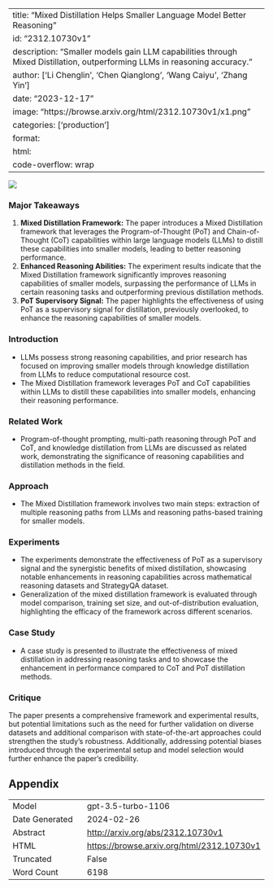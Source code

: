 
---
title: "Mixed Distillation Helps Smaller Language Model Better Reasoning"
id: "2312.10730v1"
description: "Smaller models gain LLM capabilities through Mixed Distillation, outperforming LLMs in reasoning accuracy."
author: ['Li Chenglin', 'Chen Qianglong', 'Wang Caiyu', 'Zhang Yin']
date: "2023-12-17"
image: "https://browse.arxiv.org/html/2312.10730v1/x1.png"
categories: ['production']
format:
  html:
    code-overflow: wrap
---

![](https://browse.arxiv.org/html/2312.10730v1/x1.png)

### Major Takeaways
1. **Mixed Distillation Framework:** The paper introduces a Mixed Distillation framework that leverages the Program-of-Thought (PoT) and Chain-of-Thought (CoT) capabilities within large language models (LLMs) to distill these capabilities into smaller models, leading to better reasoning performance.
2. **Enhanced Reasoning Abilities:** The experiment results indicate that the Mixed Distillation framework significantly improves reasoning capabilities of smaller models, surpassing the performance of LLMs in certain reasoning tasks and outperforming previous distillation methods.
3. **PoT Supervisory Signal:** The paper highlights the effectiveness of using PoT as a supervisory signal for distillation, previously overlooked, to enhance the reasoning capabilities of smaller models.

### Introduction
- LLMs possess strong reasoning capabilities, and prior research has focused on improving smaller models through knowledge distillation from LLMs to reduce computational resource cost.
- The Mixed Distillation framework leverages PoT and CoT capabilities within LLMs to distill these capabilities into smaller models, enhancing their reasoning performance.

### Related Work
- Program-of-thought prompting, multi-path reasoning through PoT and CoT, and knowledge distillation from LLMs are discussed as related work, demonstrating the significance of reasoning capabilities and distillation methods in the field.

### Approach
- The Mixed Distillation framework involves two main steps: extraction of multiple reasoning paths from LLMs and reasoning paths-based training for smaller models.

### Experiments
- The experiments demonstrate the effectiveness of PoT as a supervisory signal and the synergistic benefits of mixed distillation, showcasing notable enhancements in reasoning capabilities across mathematical reasoning datasets and StrategyQA dataset.
- Generalization of the mixed distillation framework is evaluated through model comparison, training set size, and out-of-distribution evaluation, highlighting the efficacy of the framework across different scenarios.

### Case Study
- A case study is presented to illustrate the effectiveness of mixed distillation in addressing reasoning tasks and to showcase the enhancement in performance compared to CoT and PoT distillation methods.

### Critique
The paper presents a comprehensive framework and experimental results, but potential limitations such as the need for further validation on diverse datasets and additional comparison with state-of-the-art approaches could strengthen the study's robustness. Additionally, addressing potential biases introduced through the experimental setup and model selection would further enhance the paper's credibility.

## Appendix

|          |          |
|----------|----------|
| Model     | gpt-3.5-turbo-1106       |
| Date Generated     | 2024-02-26       |
| Abstract | [http://arxiv.org/abs/2312.10730v1](http://arxiv.org/abs/2312.10730v1)        |
| HTML     | [https://browse.arxiv.org/html/2312.10730v1](https://browse.arxiv.org/html/2312.10730v1)       |
| Truncated       | False       |
| Word Count       | 6198       |